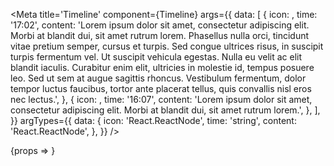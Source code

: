 

<Meta
	title='Timeline'
	component={Timeline}
	args={{
		data: [
			{
				icon: <Icon name='Application_approved' size='xx-large' />,
				time: '17:02',
				content:
					'Lorem ipsum dolor sit amet, consectetur adipiscing elit. Morbi at blandit dui, sit amet rutrum lorem. Phasellus nulla orci, tincidunt vitae pretium semper, cursus et turpis. Sed congue ultrices risus, in suscipit turpis fermentum vel. Ut suscipit vehicula egestas. Nulla eu velit ac elit blandit iaculis. Curabitur enim elit, ultricies in molestie id, tempus posuere leo. Sed ut sem at augue sagittis rhoncus. Vestibulum fermentum, dolor tempor luctus faucibus, tortor ante placerat tellus, quis convallis nisl eros nec lectus.',
			},
			{
				icon: <Icon name='Application_rejected' size='xx-large' />,
				time: '16:07',
				content: 'Lorem ipsum dolor sit amet, consectetur adipiscing elit. Morbi at blandit dui, sit amet rutrum lorem.',
			},
		],
	}}
	argTypes={{
		data: {
			icon: 'React.ReactNode',
			time: 'string',
			content: 'React.ReactNode',
		},
	}}
/>

<Canvas>
	<Story name='Basic'>{props => <Timeline {...props} />}</Story>
</Canvas>
